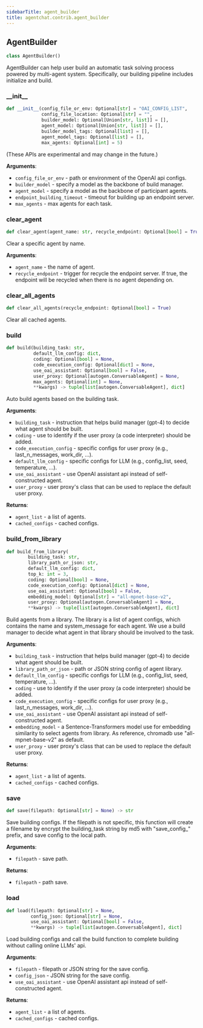 ```yaml
---
sidebarTitle: agent_builder
title: agentchat.contrib.agent_builder
---
```


## AgentBuilder

```python
class AgentBuilder()
```

AgentBuilder can help user build an automatic task solving process powered by multi-agent system.
Specifically, our building pipeline includes initialize and build.

### \_\_init\_\_

```python
def __init__(config_file_or_env: Optional[str] = "OAI_CONFIG_LIST",
             config_file_location: Optional[str] = "",
             builder_model: Optional[Union[str, list]] = [],
             agent_model: Optional[Union[str, list]] = [],
             builder_model_tags: Optional[list] = [],
             agent_model_tags: Optional[list] = [],
             max_agents: Optional[int] = 5)
```

(These APIs are experimental and may change in the future.)

**Arguments**:

- `config_file_or_env` - path or environment of the OpenAI api configs.
- `builder_model` - specify a model as the backbone of build manager.
- `agent_model` - specify a model as the backbone of participant agents.
- `endpoint_building_timeout` - timeout for building up an endpoint server.
- `max_agents` - max agents for each task.

### clear\_agent

```python
def clear_agent(agent_name: str, recycle_endpoint: Optional[bool] = True)
```

Clear a specific agent by name.

**Arguments**:

- `agent_name` - the name of agent.
- `recycle_endpoint` - trigger for recycle the endpoint server. If true, the endpoint will be recycled
  when there is no agent depending on.

### clear\_all\_agents

```python
def clear_all_agents(recycle_endpoint: Optional[bool] = True)
```

Clear all cached agents.

### build

```python
def build(building_task: str,
          default_llm_config: dict,
          coding: Optional[bool] = None,
          code_execution_config: Optional[dict] = None,
          use_oai_assistant: Optional[bool] = False,
          user_proxy: Optional[autogen.ConversableAgent] = None,
          max_agents: Optional[int] = None,
          **kwargs) -> tuple[list[autogen.ConversableAgent], dict]
```

Auto build agents based on the building task.

**Arguments**:

- `building_task` - instruction that helps build manager (gpt-4) to decide what agent should be built.
- `coding` - use to identify if the user proxy (a code interpreter) should be added.
- `code_execution_config` - specific configs for user proxy (e.g., last_n_messages, work_dir, ...).
- `default_llm_config` - specific configs for LLM (e.g., config_list, seed, temperature, ...).
- `use_oai_assistant` - use OpenAI assistant api instead of self-constructed agent.
- `user_proxy` - user proxy's class that can be used to replace the default user proxy.
  

**Returns**:

- `agent_list` - a list of agents.
- `cached_configs` - cached configs.

### build\_from\_library

```python
def build_from_library(
        building_task: str,
        library_path_or_json: str,
        default_llm_config: dict,
        top_k: int = 3,
        coding: Optional[bool] = None,
        code_execution_config: Optional[dict] = None,
        use_oai_assistant: Optional[bool] = False,
        embedding_model: Optional[str] = "all-mpnet-base-v2",
        user_proxy: Optional[autogen.ConversableAgent] = None,
        **kwargs) -> tuple[list[autogen.ConversableAgent], dict]
```

Build agents from a library.
The library is a list of agent configs, which contains the name and system_message for each agent.
We use a build manager to decide what agent in that library should be involved to the task.

**Arguments**:

- `building_task` - instruction that helps build manager (gpt-4) to decide what agent should be built.
- `library_path_or_json` - path or JSON string config of agent library.
- `default_llm_config` - specific configs for LLM (e.g., config_list, seed, temperature, ...).
- `coding` - use to identify if the user proxy (a code interpreter) should be added.
- `code_execution_config` - specific configs for user proxy (e.g., last_n_messages, work_dir, ...).
- `use_oai_assistant` - use OpenAI assistant api instead of self-constructed agent.
- `embedding_model` - a Sentence-Transformers model use for embedding similarity to select agents from library.
  As reference, chromadb use "all-mpnet-base-v2" as default.
- `user_proxy` - user proxy's class that can be used to replace the default user proxy.
  

**Returns**:

- `agent_list` - a list of agents.
- `cached_configs` - cached configs.

### save

```python
def save(filepath: Optional[str] = None) -> str
```

Save building configs. If the filepath is not specific, this function will create a filename by encrypt the
building_task string by md5 with "save_config_" prefix, and save config to the local path.

**Arguments**:

- `filepath` - save path.
  

**Returns**:

- `filepath` - path save.

### load

```python
def load(filepath: Optional[str] = None,
         config_json: Optional[str] = None,
         use_oai_assistant: Optional[bool] = False,
         **kwargs) -> tuple[list[autogen.ConversableAgent], dict]
```

Load building configs and call the build function to complete building without calling online LLMs' api.

**Arguments**:

- `filepath` - filepath or JSON string for the save config.
- `config_json` - JSON string for the save config.
- `use_oai_assistant` - use OpenAI assistant api instead of self-constructed agent.
  

**Returns**:

- `agent_list` - a list of agents.
- `cached_configs` - cached configs.

